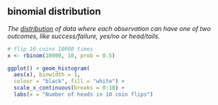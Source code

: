 ## binomial distribution

<dfn>The [distribution](d.html#distribution) of data where each observation can have one of two outcomes, like success/failure, yes/no or head/tails. </dfn>

```r
# flip 10 coins 10000 times
x <- rbinom(10000, 10, prob = 0.5)
```


```r
ggplot() + geom_histogram(
  aes(x), binwidth = 1,
  colour = "black", fill = "white") +
  scale_x_continuous(breaks = 0:10) +
  labs(x = "Number of heads in 10 coin flips")
```
